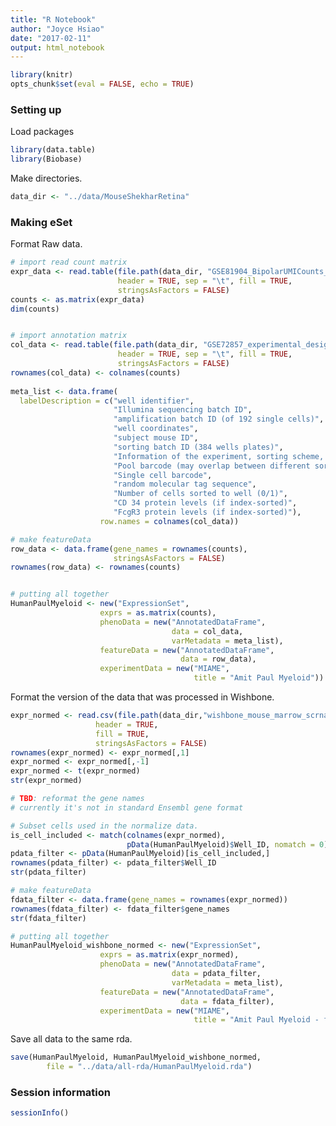 ```yaml
---
title: "R Notebook"
author: "Joyce Hsiao"
date: "2017-02-11"
output: html_notebook
---
```



```r
library(knitr)
opts_chunk$set(eval = FALSE, echo = TRUE)
```

### Setting up

Load packages

```r
library(data.table)
library(Biobase)
```

Make directories.

```r
data_dir <- "../data/MouseShekharRetina"
```

### Making eSet

Format Raw data.

```r
# import read count matrix
expr_data <- read.table(file.path(data_dir, "GSE81904_BipolarUMICounts_Cell2016.txt"),
                        header = TRUE, sep = "\t", fill = TRUE,
                        stringsAsFactors = FALSE)
counts <- as.matrix(expr_data)
dim(counts)


# import annotation matrix
col_data <- read.table(file.path(data_dir, "GSE72857_experimental_design_copy.txt"),
                        header = TRUE, sep = "\t", fill = TRUE,
                        stringsAsFactors = FALSE)
rownames(col_data) <- colnames(counts)
  
meta_list <- data.frame(
  labelDescription = c("well identifier",
                       "Illumina sequencing batch ID",
                       "amplification batch ID (of 192 single cells)",
                       "well coordinates",
                       "subject mouse ID", 
                       "sorting batch ID (384 wells plates)", 
                       "Information of the experiment, sorting scheme, and genetic background of mouse",
                       "Pool barcode (may overlap between different sorting batches",
                       "Single cell barcode",
                       "random molecular tag sequence",
                       "Number of cells sorted to well (0/1)",
                       "CD 34 protein levels (if index-sorted)",
                       "FcgR3 protein levels (if index-sorted)"),
                    row.names = colnames(col_data))

# make featureData
row_data <- data.frame(gene_names = rownames(counts),
                       stringsAsFactors = FALSE)
rownames(row_data) <- rownames(counts)


# putting all together
HumanPaulMyeloid <- new("ExpressionSet",
                    exprs = as.matrix(counts),
                    phenoData = new("AnnotatedDataFrame",
                                    data = col_data,
                                    varMetadata = meta_list),
                    featureData = new("AnnotatedDataFrame",
                                      data = row_data),
                    experimentData = new("MIAME",
                                         title = "Amit Paul Myeloid"))
```

Format the version of the data that was processed in Wishbone.

```r
expr_normed <- read.csv(file.path(data_dir,"wishbone_mouse_marrow_scrnaseq.csv"),
                   header = TRUE, 
                   fill = TRUE,
                   stringsAsFactors = FALSE)
rownames(expr_normed) <- expr_normed[,1]
expr_normed <- expr_normed[,-1]
expr_normed <- t(expr_normed)
str(expr_normed)

# TBD: reformat the gene names
# currently it's not in standard Ensembl gene format

# Subset cells used in the normalize data.
is_cell_included <- match(colnames(expr_normed), 
                          pData(HumanPaulMyeloid)$Well_ID, nomatch = 0)
pdata_filter <- pData(HumanPaulMyeloid)[is_cell_included,]
rownames(pdata_filter) <- pdata_filter$Well_ID
str(pdata_filter)

# make featureData
fdata_filter <- data.frame(gene_names = rownames(expr_normed))
rownames(fdata_filter) <- fdata_filter$gene_names
str(fdata_filter)

# putting all together
HumanPaulMyeloid_wishbone_normed <- new("ExpressionSet",
                    exprs = as.matrix(expr_normed),
                    phenoData = new("AnnotatedDataFrame",
                                    data = pdata_filter,
                                    varMetadata = meta_list),
                    featureData = new("AnnotatedDataFrame",
                                      data = fdata_filter),
                    experimentData = new("MIAME",
                                         title = "Amit Paul Myeloid - filtered and normlized for Wishbone paper"))
```


Save all data to the same rda.

```r
save(HumanPaulMyeloid, HumanPaulMyeloid_wishbone_normed,
        file = "../data/all-rda/HumanPaulMyeloid.rda")
```


### Session information

```r
sessionInfo()
```

